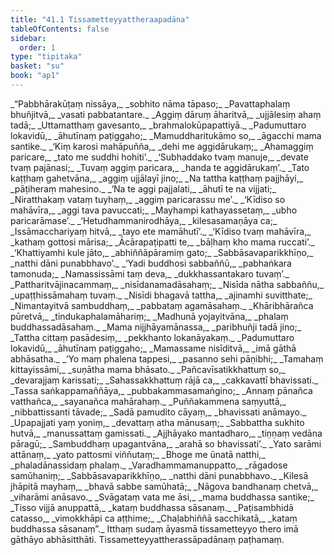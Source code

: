 ```yaml
---
title: "41.1 Tissametteyyattheraapadāna"
tableOfContents: false
sidebar:
  order: 1
type: "tipitaka"
basket: "su"
book: "ap1"
---
```



<DynamicBreadcrumb />

<Division number="1" book="ap1" bookNo="20" page="397">

<Paragraph number="4847" type="verses" book="ap1">
_“Pabbhārakūṭaṃ nissāya,_  
_sobhito nāma tāpaso;_  
_Pavattaphalaṃ bhuñjitvā,_  
_vasati pabbatantare._  

</Paragraph>

</Division>
<Division number="2" book="ap1" bookNo="20" page="397">

<Paragraph number="4848" type="verses" book="ap1">
_Aggiṃ dāruṃ āharitvā,_  
_ujjālesiṃ ahaṃ tadā;_  
_Uttamatthaṃ gavesanto,_  
_brahmalokūpapattiyā._  

</Paragraph>

</Division>
<Division number="3" book="ap1" bookNo="20" page="397">

<Paragraph number="4849" type="verses" book="ap1">
_Padumuttaro lokavidū,_  
_āhutīnaṃ paṭiggaho;_  
_Mamuddharitukāmo so,_  
_āgacchi mama santike._  

</Paragraph>

</Division>
<Division number="4" book="ap1" bookNo="20" page="397">

<Paragraph number="4850" type="verses" book="ap1">
_‘Kiṃ karosi mahāpuñña,_  
_dehi me aggidārukaṃ;_  
_Ahamaggiṃ paricare,_  
_tato me suddhi hohiti’._  

</Paragraph>

</Division>
<Division number="5" book="ap1" bookNo="20" page="397">

<Paragraph number="4851" type="verses" book="ap1">
_‘Subhaddako tvaṃ manuje,_  
_devate tvaṃ pajānasi;_  
_Tuvaṃ aggiṃ paricara,_  
_handa te aggidārukaṃ’._  

</Paragraph>

</Division>
<Division number="6" book="ap1" bookNo="20" page="397">

<Paragraph number="4852" type="verses" book="ap1">
_Tato kaṭṭhaṃ gahetvāna,_  
_aggiṃ ujjālayī jino;_  
_Na tattha kaṭṭhaṃ pajjhāyi,_  
_pāṭiheraṃ mahesino._  

</Paragraph>

</Division>
<Division number="7" book="ap1" bookNo="20" page="397">

<Paragraph number="4853" type="verses" book="ap1">
_‘Na te aggi pajjalati,_  
_āhutī te na vijjati;_  
_Niratthakaṃ vataṃ tuyhaṃ,_  
_aggiṃ paricarassu me’._  

</Paragraph>

</Division>
<Division number="8" book="ap1" bookNo="20" page="397">

<Paragraph number="4854" type="verses" book="ap1">
_‘Kīdiso so mahāvīra,_  
_aggi tava pavuccati;_  
_Mayhampi kathayassetaṃ,_  
_ubho paricarāmase’._  

</Paragraph>

</Division>
<Division number="9" book="ap1" bookNo="20" page="397">

<Paragraph number="4855" type="verses" book="ap1">
_‘Hetudhammanirodhāya,_  
_kilesasamaṇāya ca;_  
_Issāmacchariyaṃ hitvā,_  
_tayo ete mamāhutī’._  

</Paragraph>

</Division>
<Division number="10" book="ap1" bookNo="20" page="397">

<Paragraph number="4856" type="verses" book="ap1">
_‘Kīdiso tvaṃ mahāvīra,_  
_kathaṃ gottosi mārisa;_  
_Ācārapaṭipatti te,_  
_bāḷhaṃ kho mama ruccati’._  

</Paragraph>

</Division>
<Division number="11" book="ap1" bookNo="20" page="397">

<Paragraph number="4857" type="verses" book="ap1">
_‘Khattiyamhi kule jāto,_  
_abhiññāpāramiṃ gato;_  
_Sabbāsavaparikkhīṇo,_  
_natthi dāni punabbhavo’._  

</Paragraph>

</Division>
<Division number="12" book="ap1" bookNo="20" page="398">

<Paragraph number="4858" type="verses" book="ap1">
_‘Yadi buddhosi sabbaññū,_  
_pabhaṅkara tamonuda;_  
_Namassissāmi taṃ deva,_  
_dukkhassantakaro tuvaṃ’._  

</Paragraph>

</Division>
<Division number="13" book="ap1" bookNo="20" page="398">

<Paragraph number="4859" type="verses" book="ap1">
_Pattharitvājinacammaṃ,_  
_nisīdanamadāsahaṃ;_  
_Nisīda nātha sabbaññu,_  
_upaṭṭhissāmahaṃ tuvaṃ._  

</Paragraph>

</Division>
<Division number="14" book="ap1" bookNo="20" page="398">

<Paragraph number="4860" type="verses" book="ap1">
_Nisīdi bhagavā tattha,_  
_ajinamhi suvitthate;_  
_Nimantayitvā sambuddhaṃ,_  
_pabbataṃ agamāsahaṃ._  

</Paragraph>

</Division>
<Division number="15" book="ap1" bookNo="20" page="398">

<Paragraph number="4861" type="verses" book="ap1">
_Khāribhārañca pūretvā,_  
_tindukaphalamāhariṃ;_  
_Madhunā yojayitvāna,_  
_phalaṃ buddhassadāsahaṃ._  

</Paragraph>

</Division>
<Division number="16" book="ap1" bookNo="20" page="398">

<Paragraph number="4862" type="verses" book="ap1">
_Mama nijjhāyamānassa,_  
_paribhuñji tadā jino;_  
_Tattha cittaṃ pasādesiṃ,_  
_pekkhanto lokanāyakaṃ._  

</Paragraph>

</Division>
<Division number="17" book="ap1" bookNo="20" page="398">

<Paragraph number="4863" type="verses" book="ap1">
_Padumuttaro lokavidū,_  
_āhutīnaṃ paṭiggaho;_  
_Mamassame nisīditvā,_  
_imā gāthā abhāsatha._  

</Paragraph>

</Division>
<Division number="18" book="ap1" bookNo="20" page="398">

<Paragraph number="4864" type="verses" book="ap1">
_‘Yo maṃ phalena tappesi,_  
_pasanno sehi pāṇibhi;_  
_Tamahaṃ kittayissāmi,_  
_suṇātha mama bhāsato._  

</Paragraph>

</Division>
<Division number="19" book="ap1" bookNo="20" page="398">

<Paragraph number="4865" type="verses" book="ap1">
_Pañcavīsatikkhattuṃ so,_  
_devarajjaṃ karissati;_  
_Sahassakkhattuṃ rājā ca,_  
_cakkavattī bhavissati._  

</Paragraph>

</Division>
<Division number="20" book="ap1" bookNo="20" page="398">

<Paragraph number="4866" type="verses" book="ap1">
_Tassa saṅkappamaññāya,_  
_pubbakammasamaṅgino;_  
_Annaṃ pānañca vatthañca,_  
_sayanañca mahārahaṃ._  

</Paragraph>

</Division>
<Division number="21" book="ap1" bookNo="20" page="398">

<Paragraph number="4867" type="verses" book="ap1">
_Puññakammena saṃyuttā,_  
_nibbattissanti tāvade;_  
_Sadā pamudito cāyaṃ,_  
_bhavissati anāmayo._  

</Paragraph>

</Division>
<Division number="22" book="ap1" bookNo="20" page="398">

<Paragraph number="4868" type="verses" book="ap1">
_Upapajjati yaṃ yoniṃ,_  
_devattaṃ atha mānusaṃ;_  
_Sabbattha sukhito hutvā,_  
_manussattaṃ gamissati._  

</Paragraph>

</Division>
<Division number="23" book="ap1" bookNo="20" page="398">

<Paragraph number="4869" type="verses" book="ap1">
_Ajjhāyako mantadharo,_  
_tiṇṇaṃ vedāna pāragū;_  
_Sambuddhaṃ upagantvāna,_  
_arahā so bhavissati’._  

</Paragraph>

</Division>
<Division number="24" book="ap1" bookNo="20" page="398">

<Paragraph number="4870" type="verses" book="ap1">
_Yato sarāmi attānaṃ,_  
_yato pattosmi viññutaṃ;_  
_Bhoge me ūnatā natthi,_  
_phaladānassidaṃ phalaṃ._  

</Paragraph>

</Division>
<Division number="25" book="ap1" bookNo="20" page="398">

<Paragraph number="4871" type="verses" book="ap1">
_Varadhammamanuppatto,_  
_rāgadose samūhaniṃ;_  
_Sabbāsavaparikkhīṇo,_  
_natthi dāni punabbhavo._  

</Paragraph>

</Division>
<Division number="26" book="ap1" bookNo="20" page="399">

<Paragraph number="4872" type="verses" book="ap1">
_Kilesā jhāpitā mayhaṃ,_  
_bhavā sabbe samūhatā;_  
_Nāgova bandhanaṃ chetvā,_  
_viharāmi anāsavo._  

</Paragraph>

</Division>
<Division number="27" book="ap1" bookNo="20" page="399">

<Paragraph number="4873" type="verses" book="ap1">
_Svāgataṃ vata me āsi,_  
_mama buddhassa santike;_  
_Tisso vijjā anuppattā,_  
_kataṃ buddhassa sāsanaṃ._  

</Paragraph>

</Division>
<Division number="28" book="ap1" bookNo="20" page="399">

<Paragraph number="4874" type="verses" book="ap1">
_Paṭisambhidā catasso,_  
_vimokkhāpi ca aṭṭhime;_  
_Chaḷabhiññā sacchikatā,_  
_kataṃ buddhassa sāsanaṃ”._  

</Paragraph>

<Paragraph number="4875" book="ap1">
Itthaṃ sudaṃ āyasmā tissametteyyo thero imā gāthāyo abhāsitthāti.

</Paragraph>
</Division>

<Paragraph number="4876" type="center" book="ap1">
Tissametteyyattherassāpadānaṃ paṭhamaṃ.
</Paragraph>